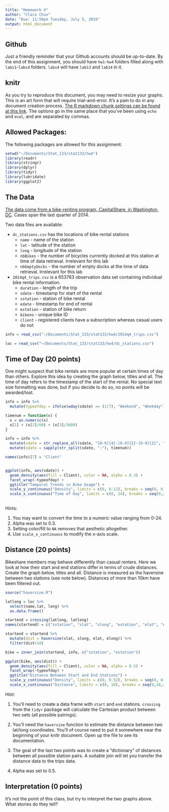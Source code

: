 ```yaml
---
title: "Homework 4"
author: "Clara Chun"
date: "Due: 11:59pm Tuesday, July 5, 2016"
output: html_document
---
```


## Github
Just a friendly reminder that your Github accounts should be up-to-date.  By the end of this assignment, you should have `hw1`-`hw4` folders filled along with `labs1`-`labs4` folders.  `labs4` will have `lab13` and `lab14` in it.

## knitr
As you try to reproduce this document, you may need to resize your graphs.  This is an art form that will require trial-and-error.  It's a pain to do in any document creation process.  [The R markdown chunk settings can be found at this link](http://yihui.name/knitr/options/).  The options go in the same place that you've been using `echo` and `eval`, and are separated by commas.

## Allowed Packages:

The following packages are allowed for this assignment:

```r
setwd("~/Documents/Stat_133/stat133/hw4")
library(readr)
library(stringr)
library(dplyr)
library(tidyr)
library(lubridate)
library(ggplot2)
```



## The Data

[The data come from a bike-renting program, CapitalShare, in Washington, DC](https://www.capitalbikeshare.com/data/stations/bikeStations.xml).  Cases span the last quarter of 2014.

Two data files are available:

* `dc_stations.csv` has the locations of bike rental stations
    - `name` - name of the station
    - `lat` - latitude of the station
    - `long` - longitude of the station
    - `nbBikes` - the number of bicycles currently docked at this station at time of data retrieval.  Irrelevant for this lab
    - `nbEmptyDocks` - the number of empty docks at the time of data retrieval.  Irrelevant for this lab
  
* `2014q4_trips.csv` is a 653763 observation data set containing individual bike rental information.
    - `duration` - length of the trip
    - `sdate` - timestamp for start of the rental
    - `sstation` - station of bike rental
    - `edate` - timestamp for end of rental
    - `estation` - station of bike return
    - `bikeno` - unique bike ID
    - `client` - registered clients have a subscription whereas casual users do not
    
```r
info = read_csv("~/Documents/Stat_133/stat133/hw4/2014q4_trips.csv")

loc = read_csv("~/Documents/Stat_133/stat133/hw4/dc_stations.csv")
```

## Time of Day (20 points)

One might suspect that bike rentals are more popular at certain times of day than others.  Explore this idea by creating the graph below, titles and all.  The time of day refers to the timestamp of the start of the rental.  No special text size formatting was done, but if you decide to do so, no points will be awarded/lost.

```r
info = info %>% 
  mutate(typeofday = ifelse(wday(sdate) == (1|7), "Weekend", "Weekday"))

timenum = function(x) {
  x = as.numeric(x)
  x[1] + (x[2]/60) + (x[3]/3600)
}

info = info %>% 
  mutate(sdate = str_replace_all(sdate, "[0-9]{4}-[0-9]{2}-[0-9]{2}", "")) %>%
  mutate(sdate = sapply(str_split(sdate, ":"), timenum))

names(info)[7] = "Client"



```

```r
ggplot(info, aes(sdate)) +
  geom_density(aes(fill = Client), color = NA, alpha = 0.3) + 
  facet_wrap(~typeofday) +
  ggtitle("Temporal Trends in Bike Usage") +
  scale_y_continuous("Density", limits = c(0, 0.12), breaks = seq(0, 0.12, 0.04)) + 
  scale_x_continuous("Time of Day", limits = c(0, 24), breaks = seq(0,24,4))
  

```

Hints:

1. You may want to convert the time to a numeric value ranging from 0-24.
2. Alpha was set to 0.3.
3. Setting color/fill to `NA` removes that aesthetic altogether.
4. Use `scale_x_continuous` to modify the x-axis scale.

## Distance (20 points)

Bikeshare members may behave differently than casual renters.  Here we look at how their start and end stations differ in terms of crude distances.  Create the graph below, titles and all.  Distance is measured as the haversine between two stations (see note below).  Distances of more than 10km have been filtered out.

```r
source("haversine.R")

latlong = loc %>% 
  select(name,lat, long) %>%
  as.data.frame()

startend = crossing(latlong, latlong)
names(startend) = c("sstation", "slat", "slong", "estation", "elat", "elong")

startend = startend %>% 
  mutate(dist = haversine(slat, slong, elat, elong)) %>% 
  filter(dist<10)

bike = inner_join(startend, info, c("sstation", "estation"))

```

```r
ggplot(bike, aes(dist)) +
  geom_density(aes(fill = Client), color = NA, alpha = 0.5) + 
  facet_wrap(~typeofday) +
  ggtitle("Distance Between Start and End Stations") +
  scale_y_continuous("Density", limits = c(0, 0.52), breaks = seq(0, 0.5, 0.1)) +
  scale_x_continuous("Distance", limits = c(0, 10), breaks = seq(0,10,2.5)) 
```

Hint:

1. You'll need to create a data frame with `start` and `end` stations.  `crossing` from the `tidyr` package will calculate the Cartesian product between two sets (all possible pairings).

2. You'll need the `haversine` function to estimate the distance between two lat/long coordinates.  You'll of course need to put it somewhere near the beginning of your knitr document.  Open up the file to see its documentation.

3. The goal of the last two points was to create a "dictionary" of distances between all possible station pairs.  A suitable join will let you transfer the distance data to the trips data.

4. Alpha was set to 0.5.

## Interpretation (0 points)
It's not the point of this class, but try to interpret the two graphs above.  What stories do they tell?
